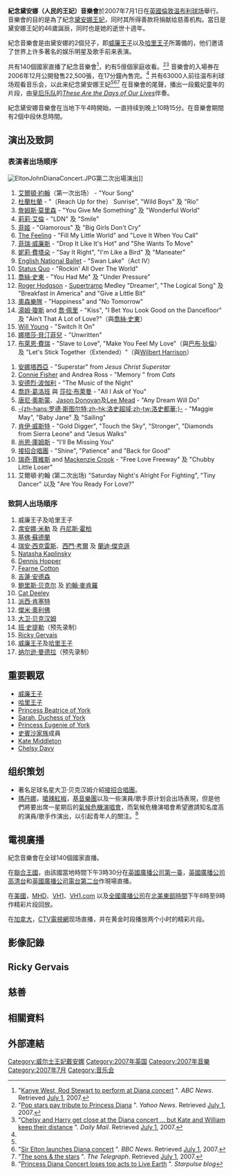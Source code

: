 {{Link style|time=2015-12-12T04:12:52+00:00}}
{{infobox music festival |
  | music_festival_name = 紀念黛安娜音樂會
  | image = 
  | location = {{GB}}[[倫敦|倫敦]][[温布利球场|温布利球场]]
  | founders = [[威廉王子_(劍橋公爵)|威廉王子]]和[[哈利王子_(威尔士)|哈里王子]]
  | years_active= 2007
  | dates = 2007年7月1日 
  | genre = [[音樂會|音樂會]]
  | website = 
}}

'''紀念黛安娜（人民的王妃）音樂會'''於2007年7月1日在[[英國|英國]][[倫敦|倫敦]][[温布利球场|温布利球场]]舉行。音樂會的目的是為了紀念[[戴安娜_(威爾斯王妃)|黛安娜王妃]]，同时其所得善款将捐献给慈善机构。當日是黛安娜王妃的46歲誕辰，同时也是她的逝世十週年。

紀念音樂會是由黛安娜的2個兒子，即[[威廉王子_(劍橋公爵)|威廉王子]]以及[[哈利王子_(威尔士)|哈里王子]]所籌備的，他们邀请了世界上许多著名的娱乐明星及歌手前来表演。

共有140個國家直播了紀念音樂會<ref name="abc">"[http://abcnews.go.com/Entertainment/wireStory?id=3083105 Kanye West, Rod Stewart to perform at Diana concert] {{Wayback|url=http://abcnews.go.com/Entertainment/wireStory?id=3083105 |date=20070511000125 }}". ''ABC News''. Retrieved [[July_1|July 1]], 2007.</ref>，約有5億個家庭收看。<ref>"[http://uk.news.launch.yahoo.com/dyna/article.html?a=/01072007/325/pop-stars-pay-tribute-princess-diana.html&e=l_news_dm Pop stars pay tribute to Princess Diana] {{Wayback|url=http://uk.news.launch.yahoo.com/dyna/article.html?a=%2F01072007%2F325%2Fpop-stars-pay-tribute-princess-diana.html&e=l_news_dm |date=20110527044845 }}". ''Yahoo News''. Retrieved [[July_1|July 1]], 2007.</ref><ref>"[http://www.dailymail.co.uk/pages/live/articles/showbiz/showbiznews.html?in_article_id=465530&in_page_id=1773 Chelsy and Harry get close at the Diana concert ... but Kate and William keep their distance] {{Wayback|url=http://www.dailymail.co.uk/pages/live/articles/showbiz/showbiznews.html?in_article_id=465530&in_page_id=1773 |date=20070929144524 }}". ''Daily Mail''. Retrieved [[July_1|July 1]], 2007.</ref> 音樂會的入場券在2006年12月公開發售22,500張，在17分鐘內售完。<ref name="abc"/> 共有63000人前往温布利球场观看音乐会，以此来纪念黛安娜王妃<ref name="abc"/><ref>"[http://news.bbc.co.uk/2/hi/entertainment/6257986.stm Sir Elton launches Diana concert] {{Wayback|url=http://news.bbc.co.uk/2/hi/entertainment/6257986.stm |date=20171013014606 }}". ''BBC News''. Retrieved [[July_1|July 1]], 2007.</ref><ref>"[http://www.telegraph.co.uk/portal/main.jhtml?xml=/portal/2007/06/30/nosplit/ftfront130.xml The sons & the stars] {{Wayback|url=http://www.telegraph.co.uk/portal/main.jhtml?xml=%2Fportal%2F2007%2F06%2F30%2Fnosplit%2Fftfront130.xml |date=20071224200755 }}". ''The Telegraph''. Retrieved [[July_1|July 1]], 2007.</ref>
在音樂會的尾聲，播出一段戴妃童年的片段，由[[皇后乐队|皇后乐队]]的''[[:en:These_Are_the_Days_of_Our_Lives|These Are the Days of Our Lives]]''伴奏。

紀念黛安娜音樂會在当地下午4時開始，一直持续到晚上10時15分。在音樂會期間有2個中段休息時間。

==演出及致詞==
===表演者出场顺序===
[[File:EltonJohnDianaConcert.JPG|thumb]]第二次出場演出]]
#[[艾爾頓·約翰|艾爾頓·約翰]]（第一次出场） - "Your Song"
#[[杜蘭杜蘭|杜蘭杜蘭]] - "（Reach Up for the） Sunrise", "Wild Boys" 及 "Rio" 
#[[詹姆斯·莫里森|詹姆斯·莫里森]] - "You Give Me Something" 及 "Wonderful World" 
#[[莉莉·艾倫|莉莉·艾倫]] - "LDN" 及 "Smile"
#[[菲姬|菲姬]] - "Glamorous" 及 "Big Girls Don't Cry"
#[[The_Feeling|The Feeling]] - "Fill My Little World" and "Love It When You Call"
#[[法瑞尔·威廉姆斯|菲瑞·威廉斯]] - "Drop It Like It's Hot" and "She Wants To Move"
#[[妮莉·費塔朵|妮莉·費塔朵]] - "Say It Right", "I'm Like a Bird" 及 "Maneater" 
#[[:en:English_National_Ballet|English National Ballet]] - "Swan Lake"（Act IV）
#[[:en:Status_Quo|Status Quo]] - "Rockin' All Over The World"
#[[喬絲·史東|喬絲·史東]] - "You Had Me" 及 "Under Pressure" 
#[[:en:Roger_Hodgson|Roger Hodgson]] -  [[:en:Supertramp|Supertramp]] Medley "Dreamer", "The Logical Song" 及 "Breakfast in America" and "Give a Little Bit"
#[[奧森樂隊|奧森樂隊]] - "Happiness" and "No Tomorrow"
#[[湯·鍾士|湯姆·瓊斯]] and [[乔·佩里_(音乐家)|喬·佩里]] - "Kiss", "I Bet You Look Good on the Dancefloor" 及 "Ain't That A Lot of Love?"（與[[喬絲·史東|喬絲·史東]]）
#[[:en:Will_Young|Will Young]] - "Switch It On"
#[[娜塔莎·貝汀菲兒|娜塔莎·貝汀菲兒]] - "Unwritten"
#[[布萊恩·費瑞|布萊恩·費瑞]] - "Slave to Love", "Make You Feel My Love"（與[[鲍勃·迪伦|巴布·狄倫]]） 及 "Let's Stick Together（Extended）"（與[[:en:Wilbert_Harrison|Wilbert Harrison]]）

#[[安娜塔西亚|安娜塔西亞]] - "Superstar" from ''Jesus Christ Superstar''
#[[:en:Connie_Fisher|Connie Fisher]] and Andrea Ross - "Memory " from ''Cats''
#[[安德烈·波伽利|安德烈·波伽利]] - "The Music of the Night" 
#[[喬許·葛洛班|喬許·葛洛班]] 與 [[莎拉·布萊曼|莎拉·布萊曼]] - "All I Ask of You"
#[[唐尼·奧斯蒙|唐尼·奧斯蒙]]、[[:en:Jason_Donovan|Jason Donovan]]及[[:en:Lee_Mead|Lee Mead]] - "Any Dream Will Do"
#[[洛史都華|-{zh-hans:罗德·斯图尔特;zh-hk:洛史超域;zh-tw:洛史都華;}-]] - "Maggie May", "Baby Jane" 及 "Sailing"
#[[肯伊·威斯特|肯伊·威斯特]] - "Gold Digger", "Touch the Sky", "Stronger", "Diamonds from Sierra Leone" and "Jesus Walks"
#[[肖恩·库姆斯|尚恩·庫姆斯]] - "I'll Be Missing You"
#[[接招|接招合唱團]] - "Shine", "Patience" and "Back for Good"
#[[瑞吉·葛文|瑞奇·賈維斯]] and [[:en:Mackenzie_Crook|Mackenzie Crook]] - "Free Love Freeway" 及 "Chubby Little Loser"
#艾爾頓·約翰 (第二次出场) "Saturday Night's Alright For Fighting", "Tiny Dancer" 以及 "Are You Ready For Love?"

===致詞人出场順序===
#威廉王子及哈里王子
#[[絲安娜·美娜|席安娜·米勒]] 及 [[丹尼斯·霍珀|丹尼斯·霍柏]]
#[[基夫·修打蘭|基佛·蘇德蘭]]
#[[瑞安·西克雷斯|瑞安·西克雷斯]]、[[西門·考爾|西門·考爾]] 及 [[蘭道爾·大流士·蘭迪·傑克遜|蘭迪·傑克遜]] 
#[[:en:Natasha_Kaplinsky|Natasha Kaplinsky]] 
#[[:en:Dennis_Hopper|Dennis Hopper]] 
#[[:en:Fearne_Cotton|Fearne Cotton]]
#[[吉蓮·安德森|吉蓮·安德森]]
#[[鲍里斯·贝克尔|鲍里斯·贝克尔]] 及 [[約翰·麥肯羅|約翰·麥肯羅]]
#[[:en:Cat_Deeley|Cat Deeley]]
#[[派西·肯塞特|派西·肯塞特]] 
#[[傑米·奧利佛|傑米·奧利佛]] 
#[[大卫·贝克汉姆|大卫·贝克汉姆]]
#[[班·史提勒|班·史提勒]]（预先录制） 
#[[:en:Ricky_Gervais|Ricky Gervais]] 
#[[威廉王子|威廉王子]]及[[哈里王子|哈里王子]]
#[[纳尔逊·曼德拉|纳尔逊·曼德拉]]（预先录制）

==重要觀眾==
*[[威廉王子|威廉王子]]
*[[哈里王子|哈里王子]]
*[[:en:Princess_Beatrice_of_York|Princess Beatrice of York]]
*[[:en:Sarah,_Duchess_of_York|Sarah, Duchess of York]]
*[[:en:Princess_Eugenie_of_York|Princess Eugenie of York]]
*[[:en:Spencer_family|史賓沙家族]]成員
*[[:en:Kate_Middleton|Kate Middleton]]
*[[:en:Chelsy_Davy|Chelsy Davy]]

==组织策划==
*著名足球名星大卫·贝克汉姆介紹[[接招合唱團|接招合唱團]]。
*[[瑪丹娜|瑪丹娜]]，[[嗆辣紅椒|嗆辣紅椒]]，[[基音樂團|基音樂團]]以及一些演員/歌手原计划会出场表現，但是他們將要出席一星期后的[[氣候危機演唱會|氣候危機演唱會]]，而氣候危機演唱會希望邀請知名度高的演員/歌手作演出，以引起青年人的關注。<ref>"[http://www.starpulse.com/news/index.php/2007/04/23 Princess Diana Concert loses top acts to Live Earth] {{Wayback|url=http://www.starpulse.com/news/index.php/2007/04/23 |date=20070704200221 }}". ''Starpulse blog''</ref>
<!-- *[[Kate_Middleton|Kate Middleton]], the former girlfriend of Prince William, and [[Chelsy_Davy|Chelsy Davy]], the current girlfriend of Prince Harry, attended the concert. It has been rumoured that they were involved in helping to plan the event.<ref>"[http://www.theroyalist.net/content/view/2286/1/ William Invites Kate To The Concert For Diana]". ''The Royal List''.</ref>
*[[Queen_(band)|Queen]] guitarist [[Brian_May|Brian May]], expected to perform alongside [[Joss_Stone|Joss Stone]] in her version of [[Under_Pressure|Under Pressure]], had pulled out of accompanying [[Joss_Stone|Joss Stone]] after finding the new arrangement of his band's song "different...from the original".<ref>"[http://www.brianmay.com/brian/brianssb/brianssbjun07.html#12 Brian May turns down Concert for Diana]". ''brianmay.com''.</ref> -->

==電視廣播==
紀念音樂會在全球140個國家直播。

在[[聯合王國|聯合王國]]，由該國當地時間下午3時30分在[[英國廣播公司第一臺|英國廣播公司第一臺]]，[[英國廣播公司高清台|英國廣播公司高清台]]和[[BBC_Radio_2|英國廣播公司電台第二台]]作現場直播。

在[[美國|美國]]，[[:en:MHD_(TV_network)|MHD]]、[[:en:VH1|VH1]]、[http://www.Vh1.com VH1.com] {{Wayback|url=http://www.vh1.com/ |date=20070702010335 }}以及[[全國廣播公司|全國廣播公司]]在[[北美東部時區|北美東部時間]]下午8時至9時作精彩片段回放。

在[[加拿大|加拿大]]，[[CTV電視網|CTV電視網]]现场直播，并在黄金时段播放两个小时的精彩片段。

<!-- [[VH1_Latin_America|VH1 Latin America]] broadcast the concert in [[Latin_America|Latin America]], the [[Caribbean|Caribbean]] and [[Central_America|Central America]]. [[M-Net|M-Net]] carried it in [[Africa|Africa]], [[Foxtel|Foxtel]] on [[Fox8|Fox8]] in [[Australia|Australia]] which was hosted by [[Molly_Meldrum|Molly Meldrum]] (with a highlights package broadcast by the [[Nine_Network|Nine Network]]), [[STAR_TV_(Asia)|Star TV]] throughout [[Asia|Asia]], except [[Japan|Japan]] where is was shown by [[WOWOW|WOWOW]].

The coverage from the [[BBC|BBC]] lost sound on numerous occasions and there were many errors of planning  in between the live acts (Diana & Me extracts and interviewing backstage)

A number of broadcasters showed the concert in [[Europe|Europe]]. Some countries saw the entire show live, others had only highlights. 

[[Jamie_Theakston|Jamie Theakston]], [[Fearne_Cotton|Fearne Cotton]] and [[Claudia_Winkleman|Claudia Winkleman]] interviewed acts backstage for the [[BBC|BBC]] and many other television channels across the world. In the [[United_States|United States]], [[VH1|VH1]]'s coverage was helmed by [[Aamer_Haleem|Aamer Haleem]] and [[Kate_Thornton|Kate Thornton]] with [[Dave_Berry_(presenter)|Dave Berry]] interviewing performers backstage. -->

==影像記錄== 
<!-- * VH1's [http://www.vh1.com/events/concerts/diana/?source=globalnav minisite] for the Concert For Diana has videos of all the performances from the concert on their VSPOT video on demand service in the United States

* CTV's [http://www.ctv.ca/mini/diana2007/ Concert For Diana] minisite has VOD for the performances for Canadian viewers.

* The BBC's [http://www.bbc.co.uk/concertfordiana Concert For Diana] minisite has VOD of the concert in three parts. -->

==Ricky Gervais==
<!-- Like many 'as-live' music events, the Concert for Diana was plagued by a number technical problems, the most glaring of which occurred during comedian Ricky Gervais's stand up routine, before Elton John's musical finale. As a planned seven minute routine became ten minutes and finally fifteen, viewers saw a visibly flustered Gervais floundering as a stagehand held up signs saying 'two minutes', 'then 'one minute'. The stand-up comic looked somewhat bewildered as he rapidly ran out of material, delivering a rather bizarre rendition of a [[Always_Crashing_in_the_Same_Car|David Bowie song]] before finally being told to 'link to the BBC'. Before handing back to an equally unprepared [[Claudia_Winkleman|Claudia Winkleman]] and [[Jamie_Theakston|Jamie Theakston]], Gervais remarked 'this is a shambles'. The delay led Elton John to drop his hit "[[Crocodile_Rock|Crocodile Rock]]" from his set{{Fact|date=July 2007}}. -->

==慈善==
<!-- The money from the concert will go to a number of charities such as [[Diana,_Princess_of_Wales_Memorial_Fund|Diana, Princess of Wales Memorial Fund]], [[Centrepoint_(charity)|Centrepoint]] and [[Sentebale|Sentebale]], a charity founded in April 2006, by Prince Harry and Lesotho's Prince Seeiso. It helps vulnerable children and young people in [[Lesotho|Lesotho]] - particularly those orphaned as a result of AIDS.<ref>"[http://www.sentebale.org/home/index.html Sentebale] {{Wayback|url=http://www.sentebale.org/home/index.html |date=20070617051645 }}". ''Sentebale''.</ref>

During the airing of the concert, [[Princess_Diana|Princess Diana]] was hailed for her generous charity work with the [[Chain_of_Hope|Chain of Hope]], [[Luton_Indoor_Bowling_Club|Luton Indoor Bowling Club]], and [[British_Deaf_Association|British Deaf Association]] charities. She was also celebrated for her work with the [[British_Red_Cross|British Red Cross]] in helping get the word out on land mines in [[Angola|Angola]]. -->

==相關資料==
{{Reflist}}

==外部連結==

[[Category:威尔士王妃戴安娜|Category:威尔士王妃戴安娜]]
[[Category:2007年英国|Category:2007年英国]]
[[Category:2007年音樂|Category:2007年音樂]]
[[Category:2007年7月|Category:2007年7月]]
[[Category:音乐会|Category:音乐会]]